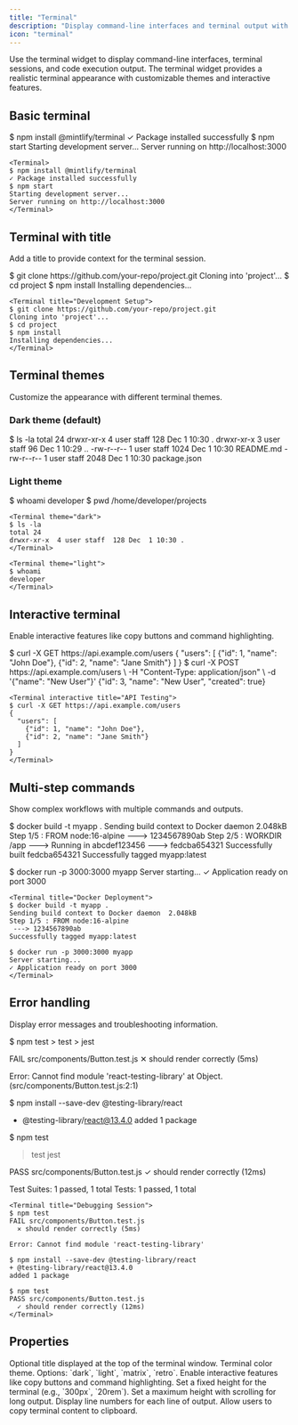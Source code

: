 ```yaml
---
title: "Terminal"
description: "Display command-line interfaces and terminal output with syntax highlighting"
icon: "terminal"
---
```



Use the terminal widget to display command-line interfaces, terminal sessions, and code execution output. The terminal widget provides a realistic terminal appearance with customizable themes and interactive features.

## Basic terminal

<Terminal>
$ npm install @mintlify/terminal
✓ Package installed successfully
$ npm start
Starting development server...
Server running on http://localhost:3000
</Terminal>

```mdx Terminal example
<Terminal>
$ npm install @mintlify/terminal
✓ Package installed successfully
$ npm start
Starting development server...
Server running on http://localhost:3000
</Terminal>
```

## Terminal with title

Add a title to provide context for the terminal session.

<Terminal title="Development Setup">
$ git clone https://github.com/your-repo/project.git
Cloning into 'project'...
$ cd project
$ npm install
Installing dependencies...
</Terminal>

```mdx Terminal with title
<Terminal title="Development Setup">
$ git clone https://github.com/your-repo/project.git
Cloning into 'project'...
$ cd project
$ npm install
Installing dependencies...
</Terminal>
```

## Terminal themes

Customize the appearance with different terminal themes.

### Dark theme (default)

<Terminal theme="dark">
$ ls -la
total 24
drwxr-xr-x  4 user staff  128 Dec  1 10:30 .
drwxr-xr-x  3 user staff   96 Dec  1 10:29 ..
-rw-r--r--  1 user staff 1024 Dec  1 10:30 README.md
-rw-r--r--  1 user staff 2048 Dec  1 10:30 package.json
</Terminal>

### Light theme

<Terminal theme="light">
$ whoami
developer
$ pwd
/home/developer/projects
</Terminal>

```mdx Terminal themes
<Terminal theme="dark">
$ ls -la
total 24
drwxr-xr-x  4 user staff  128 Dec  1 10:30 .
</Terminal>

<Terminal theme="light">
$ whoami
developer
</Terminal>
```

## Interactive terminal

Enable interactive features like copy buttons and command highlighting.

<Terminal interactive title="API Testing">
$ curl -X GET https://api.example.com/users
{
  "users": [
    {"id": 1, "name": "John Doe"},
    {"id": 2, "name": "Jane Smith"}
  ]
}
$ curl -X POST https://api.example.com/users \
  -H "Content-Type: application/json" \
  -d '{"name": "New User"}'
{"id": 3, "name": "New User", "created": true}
</Terminal>

```mdx Interactive terminal
<Terminal interactive title="API Testing">
$ curl -X GET https://api.example.com/users
{
  "users": [
    {"id": 1, "name": "John Doe"},
    {"id": 2, "name": "Jane Smith"}
  ]
}
</Terminal>
```

## Multi-step commands

Show complex workflows with multiple commands and outputs.

<Terminal title="Docker Deployment">
$ docker build -t myapp .
Sending build context to Docker daemon  2.048kB
Step 1/5 : FROM node:16-alpine
 ---> 1234567890ab
Step 2/5 : WORKDIR /app
 ---> Running in abcdef123456
 ---> fedcba654321
Successfully built fedcba654321
Successfully tagged myapp:latest

$ docker run -p 3000:3000 myapp
Server starting...
✓ Application ready on port 3000
</Terminal>

```mdx Multi-step terminal
<Terminal title="Docker Deployment">
$ docker build -t myapp .
Sending build context to Docker daemon  2.048kB
Step 1/5 : FROM node:16-alpine
 ---> 1234567890ab
Successfully tagged myapp:latest

$ docker run -p 3000:3000 myapp
Server starting...
✓ Application ready on port 3000
</Terminal>
```

## Error handling

Display error messages and troubleshooting information.

<Terminal title="Debugging Session">
$ npm test
> test
> jest

FAIL src/components/Button.test.js
  ✕ should render correctly (5ms)

Error: Cannot find module 'react-testing-library'
    at Object.<anonymous> (src/components/Button.test.js:2:1)

$ npm install --save-dev @testing-library/react
+ @testing-library/react@13.4.0
added 1 package

$ npm test
> test
> jest

PASS src/components/Button.test.js
  ✓ should render correctly (12ms)

Test Suites: 1 passed, 1 total
Tests:       1 passed, 1 total
</Terminal>

```mdx Error handling terminal
<Terminal title="Debugging Session">
$ npm test
FAIL src/components/Button.test.js
  ✕ should render correctly (5ms)

Error: Cannot find module 'react-testing-library'

$ npm install --save-dev @testing-library/react
+ @testing-library/react@13.4.0
added 1 package

$ npm test
PASS src/components/Button.test.js
  ✓ should render correctly (12ms)
</Terminal>
```

## Properties

<ResponseField name="title" type="string">
  Optional title displayed at the top of the terminal window.
</ResponseField>

<ResponseField name="theme" type="string" default="dark">
  Terminal color theme. Options: `dark`, `light`, `matrix`, `retro`.
</ResponseField>

<ResponseField name="interactive" type="boolean" default="false">
  Enable interactive features like copy buttons and command highlighting.
</ResponseField>

<ResponseField name="height" type="string">
  Set a fixed height for the terminal (e.g., `300px`, `20rem`).
</ResponseField>

<ResponseField name="maxHeight" type="string">
  Set a maximum height with scrolling for long output.
</ResponseField>

<ResponseField name="showLineNumbers" type="boolean" default="false">
  Display line numbers for each line of output.
</ResponseField>

<ResponseField name="copyable" type="boolean" default="true">
  Allow users to copy terminal content to clipboard.
</ResponseField>

<IconsOptional />